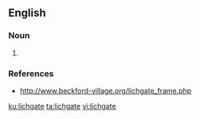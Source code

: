 ==English==
{{wikipedia|Lychgate}}

===Noun===
{{en-noun}}

# {{alternative spelling of|lych-gate|lang=en}}

===References===
* http://www.beckford-village.org/lichgate_frame.php

[[ku:lichgate]]
[[ta:lichgate]]
[[vi:lichgate]]